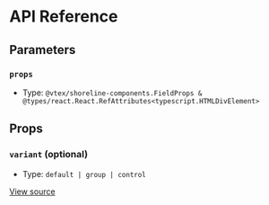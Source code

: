 # API Reference

## Parameters

### `props`

- Type: `@vtex/shoreline-components.FieldProps & @types/react.React.RefAttributes<typescript.HTMLDivElement>`

## Props

### `variant` (optional)

- Type: `default | group | control`

[View source](https://github.com/vtex/shoreline/blob/4b310ee4d/packages/components/src/field/field.tsx#L6)
